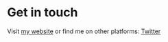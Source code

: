 # Get in touch

Visit [my website](dgar-cuppari-dev.vercel.app) or find me on other platforms: [Twitter](https://www.twitter.com/blendit4ent)

<CodeSandbox codeSandboxId="react-new" />
